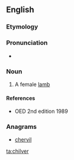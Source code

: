 ==English==

===Etymology===
{{rfe}}
===Pronunciation===
* {{IPA|/ˈtʃɪlvɚ/|lang=en}}

===Noun===
{{en-noun}}

# A female [[lamb]]

====References====
* OED 2nd edition 1989

===Anagrams===
* [[chervil#English|chervil]]

[[ta:chilver]]